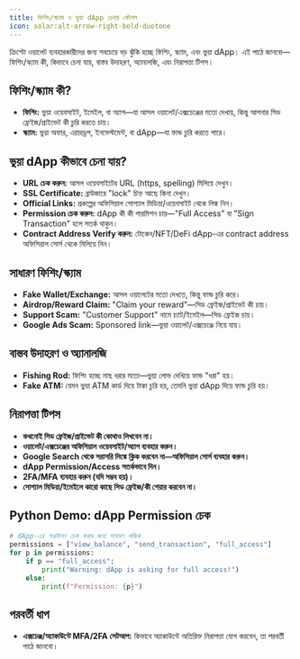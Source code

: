 ```yaml
---
title: ফিশিং/স্ক্যাম ও ভুয়া dApp চেনার কৌশল
icon: solar:alt-arrow-right-bold-duotone
---
```


ক্রিপ্টো ওয়ালেট ব্যবহারকারীদের জন্য সবচেয়ে বড় ঝুঁকি হচ্ছে ফিশিং, স্ক্যাম, এবং ভুয়া dApp। এই পাঠে জানবো—ফিশিং/স্ক্যাম কী, কিভাবে চেনা যায়, বাস্তব উদাহরণ, অ্যানালজি, এবং নিরাপত্তা টিপস।

## ফিশিং/স্ক্যাম কী?
- **ফিশিং:** ভুয়া ওয়েবসাইট, ইমেইল, বা অ্যাপ—যা আসল ওয়ালেট/এক্সচেঞ্জের মতো দেখায়, কিন্তু আপনার সিড ফ্রেইজ/প্রাইভেট কী চুরি করতে চায়।
- **স্ক্যাম:** ভুয়া অফার, এয়ারড্রপ, ইনভেস্টমেন্ট, বা dApp—যা ফান্ড চুরি করতে পারে।

## ভুয়া dApp কীভাবে চেনা যায়?
- **URL চেক করুন:** আসল ওয়েবসাইটের URL (https, spelling) মিলিয়ে দেখুন।
- **SSL Certificate:** ব্রাউজারে "lock" চিহ্ন আছে কিনা দেখুন।
- **Official Links:** প্রকল্পের অফিসিয়াল সোশ্যাল মিডিয়া/ওয়েবসাইট থেকে লিঙ্ক নিন।
- **Permission চেক করুন:** dApp কী কী পারমিশন চায়—"Full Access" বা "Sign Transaction" হলে সতর্ক থাকুন।
- **Contract Address Verify করুন:** টোকেন/NFT/DeFi dApp-এর contract address অফিসিয়াল সোর্স থেকে মিলিয়ে নিন।

## সাধারণ ফিশিং/স্ক্যাম
- **Fake Wallet/Exchange:** আসল ওয়ালেটের মতো দেখতে, কিন্তু ফান্ড চুরি করে।
- **Airdrop/Reward Claim:** "Claim your reward"—সিড ফ্রেইজ/প্রাইভেট কী চায়।
- **Support Scam:** "Customer Support" নামে চ্যাট/ইমেইল—সিড ফ্রেইজ চায়।
- **Google Ads Scam:** Sponsored link—ভুয়া ওয়ালেট/এক্সচেঞ্জে নিয়ে যায়।

## বাস্তব উদাহরণ ও অ্যানালজি
- **Fishing Rod:** ফিশিং হচ্ছে মাছ ধরার মতো—ভুয়া লোভ দেখিয়ে ফান্ড "ধরা" হয়।
- **Fake ATM:** যেমন ভুয়া ATM কার্ড দিয়ে টাকা চুরি হয়, তেমনি ভুয়া dApp দিয়ে ফান্ড চুরি হয়।

## নিরাপত্তা টিপস
- **কখনোই সিড ফ্রেইজ/প্রাইভেট কী কোথাও লিখবেন না।**
- **ওয়ালেট/এক্সচেঞ্জের অফিসিয়াল ওয়েবসাইট/অ্যাপ ব্যবহার করুন।**
- **Google Search থেকে সরাসরি লিঙ্কে ক্লিক করবেন না—অফিসিয়াল সোর্স ব্যবহার করুন।**
- **dApp Permission/Access সতর্কভাবে দিন।**
- **2FA/MFA ব্যবহার করুন (যদি সম্ভব হয়)।**
- **সোশ্যাল মিডিয়া/ইমেইলে কারো কাছে সিড ফ্রেইজ/কী শেয়ার করবেন না।**

## Python Demo: dApp Permission চেক
```python
# dApp-এর পারমিশন চেক করার জন্য সাধারণ লজিক
permissions = ["view_balance", "send_transaction", "full_access"]
for p in permissions:
    if p == "full_access":
        print("Warning: dApp is asking for full access!")
    else:
        print(f"Permission: {p}")
```

## পরবর্তী ধাপ
- **এক্সচেঞ্জ/অ্যাকাউন্টে MFA/2FA সেটআপ:** কিভাবে অ্যাকাউন্টে অতিরিক্ত নিরাপত্তা যোগ করবেন, তা পরবর্তী পাঠে জানবো।
